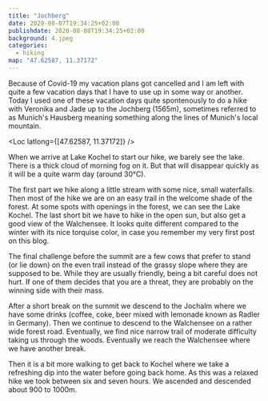 ```yaml
---
title: "Jochberg"
date: 2020-08-07T19:34:25+02:00
publishdate: 2020-08-08T19:34:25+02:00
background: 4.jpeg
categories:
  - hiking
map: "47.62587, 11.37172"
---
```


Because of Covid-19 my vacation plans got cancelled and I am left with quite a
few vacation days that I have to use up in some way or another. Today I
used one of these vacation days quite spontenously to do a hike with Veronika
and Jade up to the
Jochberg (1565m), sometimes referred to as Munich's Hausberg meaning something
along the lines of Munich's local mountain.

<Loc latlong={[47.62587, 11.37172]} />

When we arrive at Lake Kochel to start our hike, we barely see the lake. There
is a thick cloud of morning fog on it. But that will disappear quickly as it
will be a quite warm day (around 30°C).

The first part we hike along a little stream with some nice, small waterfalls.
Then most of the hike we are on an easy trail in the welcome shade of the forest.
At some spots with openings in the forest, we can see the Lake Kochel.
The last short bit we have to hike in the open sun, but also get a good view
of the Walchensee. It looks quite different compared to
the winter with its nice torquise color, in case you remember <Link to="/posts/190126-simetsberg/">my very first post on this blog</Link>.

<Gallery>
  <Rimg src="1.jpeg" caption="Lake Kochel" />
  <Rimg src="2.jpeg" caption="Walchensee" />
</Gallery>

<Pano src="2.jpeg" alt="" />

The final challenge before the summit are a few cows that prefer to stand (or lie down)
on the even trail instead of the grassy slope where they are supposed to be.
While they are usually friendly, being a bit careful does not hurt. If one of
them decides that you are a threat, they are probably on the winning side with
their mass.

<Rimg src="4.jpeg" alt="Cows blocking the trail" />

<Pano src="1.jpeg" caption="View from the summit" />

After a short break on the summit we descend to the Jochalm where we have
some drinks (coffee, coke, beer mixed with lemonade known as Radler in Germany).
Then we continue to descend to the Walchensee on a rather wide forest
road. Eventually, we find nice narrow trail of moderate difficulty taking
us through the woods. Eventually we reach the Walchensee where we have
another break.

<Rimg src="3.jpeg" alt="Walchensee" />
<Rimg src="5.jpeg" alt="Walchensee" />

Then it is a bit more walking to get back to Kochel where we take a refreshing
dip into the water before going back home. As this was a relaxed hike we took
between six and seven hours. We ascended and descended about 900 to 1000m.
